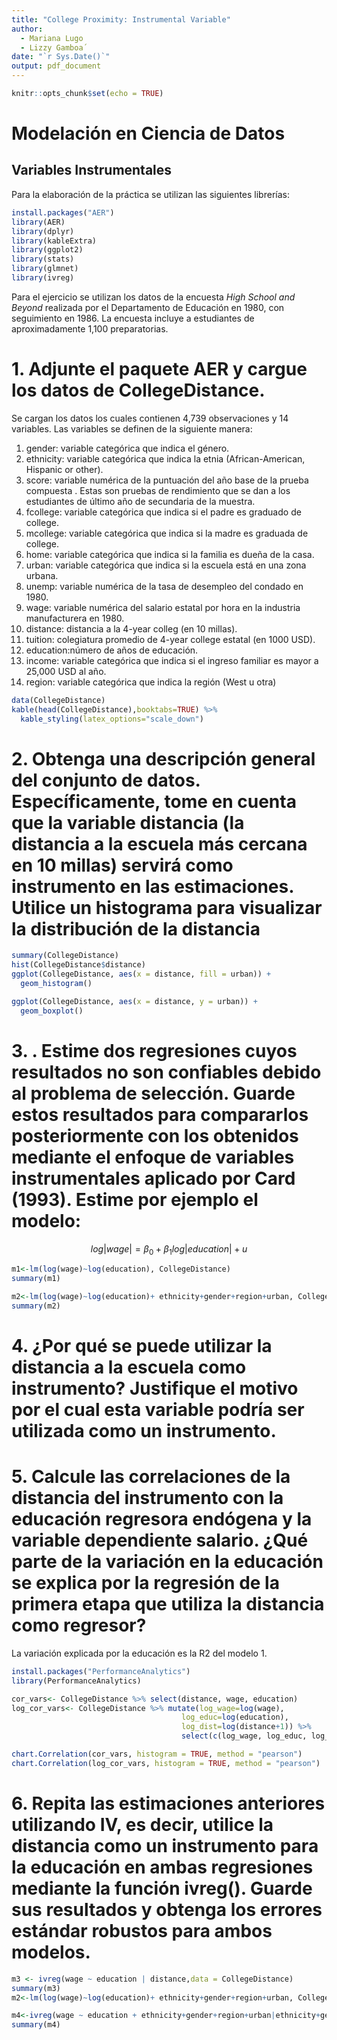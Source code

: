 ```yaml
---
title: "College Proximity: Instrumental Variable"
author: 
  - Mariana Lugo 
  - Lizzy Gamboa´
date: "`r Sys.Date()`"
output: pdf_document
---
```


```r
knitr::opts_chunk$set(echo = TRUE)
```

# Modelación en Ciencia de Datos 
## Variables Instrumentales

Para la elaboración de la práctica se utilizan las siguientes librerías: 
```r
install.packages("AER")
library(AER)
library(dplyr)
library(kableExtra)
library(ggplot2)
library(stats)
library(glmnet)
library(ivreg)
```
Para el ejercicio se utilizan los datos de la encuesta *High School and Beyond* realizada por el Departamento de Educación en 1980, con seguimiento en 1986. La encuesta incluye a estudiantes de aproximadamente 1,100 preparatorias.

# 1. Adjunte el paquete AER y cargue los datos de CollegeDistance.

Se cargan los datos los cuales contienen 4,739 observaciones y 14 variables. Las variables se definen de la siguiente manera:

1. gender: variable categórica que indica el género. 
2. ethnicity: variable categórica que indica la etnia (African-American, Hispanic or other).
3. score: variable numérica de la puntuación del año base de la prueba compuesta . Estas son pruebas de rendimiento que se dan a los estudiantes de último año de secundaria de la muestra.
4. fcollege: variable categórica que indica si el padre es graduado de college. 
5. mcollege: variable categórica que indica si la madre es graduada de college.
6. home: variable categórica que indica si la familia es dueña de la casa.
7. urban: variable categórica que indica si la escuela está en una zona urbana.
8. unemp: variable numérica de la tasa de desempleo del condado en 1980.
9. wage:  variable numérica del salario estatal por hora en la industria manufacturera en 1980.
10. distance: distancia a la 4-year colleg (en 10 millas).
11. tuition: colegiatura promedio de 4-year college estatal (en 1000 USD).
12. education:número de años de educación.
13. income: variable categórica que indica si el ingreso familiar es mayor a 25,000 USD al año.
14. region: variable categórica que indica la región (West u otra)

```r
data(CollegeDistance)
kable(head(CollegeDistance),booktabs=TRUE) %>% 
  kable_styling(latex_options="scale_down")
```

# 2. Obtenga una descripción general del conjunto de datos. Específicamente, tome en cuenta que la variable distancia (la distancia a la escuela más cercana en 10 millas) servirá como instrumento en las estimaciones. Utilice un histograma para visualizar la distribución de la distancia

```r
summary(CollegeDistance)
hist(CollegeDistance$distance)
ggplot(CollegeDistance, aes(x = distance, fill = urban)) + 
  geom_histogram()

ggplot(CollegeDistance, aes(x = distance, y = urban)) + 
  geom_boxplot()

```

# 3. . Estime dos regresiones cuyos resultados no son confiables debido al problema de selección. Guarde estos resultados para compararlos posteriormente con los obtenidos mediante el enfoque de variables instrumentales aplicado por Card (1993). Estime por ejemplo el modelo:
$$log|wage| = \beta_0 +\beta_1 log|education| + u$$
```r
m1<-lm(log(wage)~log(education), CollegeDistance)
summary(m1)

m2<-lm(log(wage)~log(education)+ ethnicity+gender+region+urban, CollegeDistance)
summary(m2)
```


# 4. ¿Por qué se puede utilizar la distancia a la escuela como instrumento? Justifique el motivo por el cual esta variable podría ser utilizada como un instrumento.


# 5. Calcule las correlaciones de la distancia del instrumento con la educación regresora endógena y la variable dependiente salario. ¿Qué parte de la variación en la educación se explica por la regresión de la primera etapa que utiliza la distancia como regresor?

La variación explicada por la educación es la R2 del modelo 1. 

```r
install.packages("PerformanceAnalytics")
library(PerformanceAnalytics)

cor_vars<- CollegeDistance %>% select(distance, wage, education)
log_cor_vars<- CollegeDistance %>% mutate(log_wage=log(wage),
                                      log_educ=log(education),
                                      log_dist=log(distance+1)) %>% 
                                      select(c(log_wage, log_educ, log_dist))

chart.Correlation(cor_vars, histogram = TRUE, method = "pearson")
chart.Correlation(log_cor_vars, histogram = TRUE, method = "pearson")
```
# 6. Repita las estimaciones anteriores utilizando IV, es decir, utilice la distancia como un instrumento para la educación en ambas regresiones mediante la función ivreg(). Guarde sus resultados y obtenga los errores estándar robustos para ambos modelos.


```r
m3 <- ivreg(wage ~ education | distance,data = CollegeDistance)  
summary(m3)
m2<-lm(log(wage)~log(education)+ ethnicity+gender+region+urban, CollegeDistance)

m4<-ivreg(wage ~ education + ethnicity+gender+region+urban|ethnicity+gender+region+urban+distance,data = CollegeDistance)
summary(m4)
```

